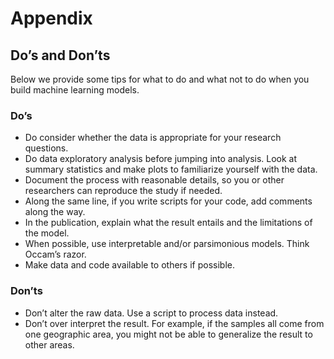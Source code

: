 # Appendix    

## Do's and Don'ts  

Below we provide some tips for what to do and what not to do when you build machine learning models.  

### Do's  

* Do consider whether the data is appropriate for your research questions. 
* Do data exploratory analysis before jumping into analysis. Look at summary statistics and make plots to familiarize yourself with the data. 
* Document the process with reasonable details, so you or other researchers can reproduce the study if needed. 
* Along the same line, if you write scripts for your code, add comments along the way. 
* In the publication, explain what the result entails and the limitations of the model. 
* When possible, use interpretable and/or parsimonious models. Think Occam's razor. 
* Make data and code available to others if possible. 

### Don'ts  

* Don't alter the raw data. Use a script to process data instead. 
* Don't over interpret the result. For example, if the samples all come from one geographic area, you might not be able to generalize the result to other areas.  
